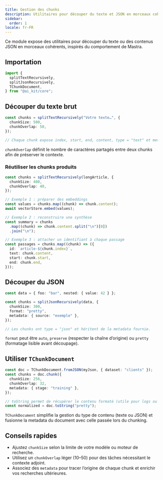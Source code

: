 ```yaml
---
title: Gestion des chunks
description: Utilitaires pour découper du texte et JSON en morceaux cohérents
sidebar:
  order: 1
locale: fr-FR
---
```


Ce module expose des utilitaires pour découper du texte ou des contenus JSON en morceaux cohérents, inspirés du comportement de Mastra.

## Importation

```ts
import {
  splitTextRecursively,
  splitJsonRecursively,
  TChunkDocument,
} from "@ai_kit/core";
```

## Découper du texte brut

```ts
const chunks = splitTextRecursively("Votre texte…", {
  chunkSize: 500,
  chunkOverlap: 50,
});

// Chaque chunk expose index, start, end, content, type = "text" et metadata éventuelle.
```

*`chunkOverlap`* définit le nombre de caractères partagés entre deux chunks afin de préserver le contexte.

### Réutiliser les chunks produits

```ts
const chunks = splitTextRecursively(longArticle, {
  chunkSize: 400,
  chunkOverlap: 40,
});

// Exemple 1 : préparer des embeddings
const values = chunks.map((chunk) => chunk.content);
await vectorStore.embed(values);

// Exemple 2 : reconstruire une synthèse
const summary = chunks
  .map((chunk) => chunk.content.split("\n")[0])
  .join("\n");

// Exemple 3 : attacher un identifiant à chaque passage
const passages = chunks.map((chunk) => ({
  id: `article-${chunk.index}`,
  text: chunk.content,
  start: chunk.start,
  end: chunk.end,
}));
```

## Découper du JSON

```ts
const data = { foo: "bar", nested: { value: 42 } };

const chunks = splitJsonRecursively(data, {
  chunkSize: 300,
  format: "pretty",
  metadata: { source: "exemple" },
});

// Les chunks ont type = "json" et héritent de la metadata fournie.
```

`format` peut être `auto`, `preserve` (respecter la chaîne d’origine) ou `pretty` (formatage lisible avant découpage).

## Utiliser `TChunkDocument`

```ts
const doc = TChunkDocument.fromJSON(myJson, { dataset: "clients" });
const chunks = doc.chunk({
  chunkSize: 256,
  chunkOverlap: 32,
  metadata: { stage: "training" },
});

// toString permet de récupérer le contenu formaté (utile pour logs ou stockage)
const normalized = doc.toString("pretty");
```

`TChunkDocument` simplifie la gestion du type de contenu (texte ou JSON) et fusionne la metadata du document avec celle passée lors du chunking.

## Conseils rapides

- Ajustez `chunkSize` selon la limite de votre modèle ou moteur de recherche.
- Utilisez un `chunkOverlap` léger (10–50) pour des tâches nécessitant le contexte adjoint.
- Associez des `metadata` pour tracer l’origine de chaque chunk et enrichir vos recherches ultérieures.
